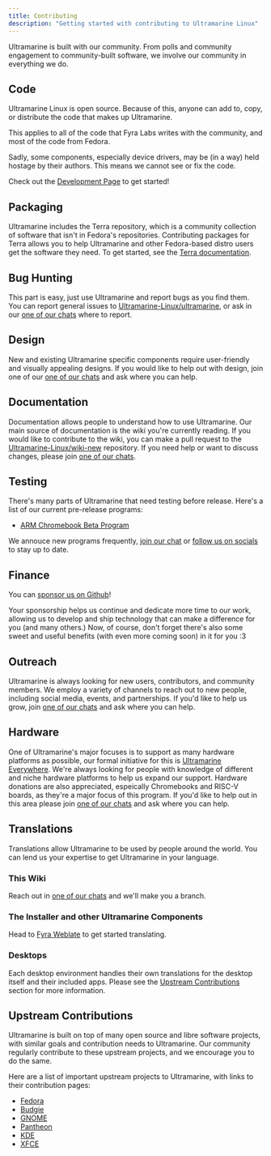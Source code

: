 ```yaml
---
title: Contributing
description: "Getting started with contributing to Ultramarine Linux"
---
```


Ultramarine is built with our community. From polls and community engagement to community-built software, we involve our community in everything we do.

## Code

Ultramarine Linux is open source. Because of this, anyone can add to, copy, or distribute the code that makes up Ultramarine.

This applies to all of the code that Fyra Labs writes with the community, and most of the code from Fedora.

Sadly, some components, especially device drivers, may be (in a way) held hostage by their authors. This means we cannot see or fix the code.

Check out the [Development Page](/en/contributing/hacking) to get started!

## Packaging

Ultramarine includes the Terra repository, which is a community collection of software that isn't in Fedora's repositories. Contributing packages for Terra allows you to help Ultramarine and other Fedora-based distro users get the software they need. To get started, see the [Terra documentation](https://developer.fyralabs.com/terra/contributing).

## Bug Hunting

This part is easy, just use Ultramarine and report bugs as you find them. You can report general issues to [Ultramarine-Linux/ultramarine](https://github.com/Ultramarine-Linux/ultramarine), or ask in our [one of our chats](/en/community/community) where to report.

## Design

New and existing Ultramarine specific components require user-friendly and visually appealing designs. If you would like to help out with design, join one of our [one of our chats](/en/community/community) and ask where you can help.

## Documentation

Documentation allows people to understand how to use Ultramarine. Our main source of documentation is the wiki you're currently reading. If you would like to contribute to the wiki, you can make a pull request to the [Ultramarine-Linux/wiki-new](https://github.com/Ultramarine-Linux/wiki-new) repository. If you need help or want to discuss changes, please join [one of our chats](/en/community/community).

## Testing

There's many parts of Ultramarine that need testing before release. Here's a list of our current pre-release programs:

- [ARM Chromebook Beta Program](/en/chromebook/armbeta)

We annouce new programs frequently, [join our chat](/en/community/community) or [follow us on socials](/en/community/community) to stay up to date.

## Finance

You can [sponsor us on Github](https://github.com/sponsors/FyraLabs)!

Your sponsorship helps us continue and dedicate more time to our work, allowing us to develop and ship technology that can make a difference for you (and many others.) Now, of course, don't forget there's also some sweet and useful benefits (with even more coming soon) in it for you :3

## Outreach

Ultramarine is always looking for new users, contributors, and community members.
We employ a variety of channels to reach out to new people, including social media, events, and partnerships.
If you'd like to help us grow, join [one of our chats](/en/community/community) and ask where you can help.

## Hardware

One of Ultramarine's major focuses is to support as many hardware platforms as possible, our formal initiative for this is [Ultramarine Everywhere](/en/hardware/everywhere).
We're always looking for people with knowledge of different and niche hardware platforms to help us expand our support.
Hardware donations are also appreciated, espeically Chromebooks and RISC-V boards, as they're a major focus of this program.
If you'd like to help out in this area please join [one of our chats](/en/community/community) and ask where you can help.

## Translations

Translations allow Ultramarine to be used by people around the world. You can lend us your expertise to get Ultramarine in your language.

### This Wiki

Reach out in [one of our chats](/en/community/community) and we'll make you a branch.

### The Installer and other Ultramarine Components

Head to [Fyra Weblate](https://weblate.fyralabs.com) to get started translating.

### Desktops

Each desktop environment handles their own translations for the desktop itself and their included apps. Please see the [Upstream Contributions](#upstream-contributions) section for more information.

## Upstream Contributions

Ultramarine is built on top of many open source and libre software projects, with similar goals and contribution needs to Ultramarine. Our community regularly contribute to these upstream projects, and we encourage you to do the same.

Here are a list of important upstream projects to Ultramarine, with links to their contribution pages:

- [Fedora](https://docs.fedoraproject.org/en-US/project/join/)
- [Budgie](https://docs.buddiesofbudgie.org/organization/getting-involved/)
- [GNOME](https://welcome.gnome.org/)
- [Pantheon](https://docs.elementary.io/contributor-guide)
- [KDE](https://community.kde.org/Get_Involved)
- [XFCE](https://docs.xfce.org/contribute/start)

